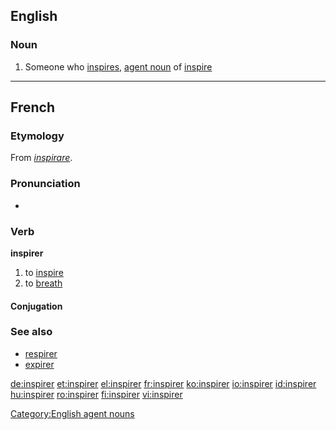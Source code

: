 ==English==

===Noun===
{{en-noun}}

# Someone who [[inspire]]s, [[agent noun]] of [[inspire]]

[[Category:English agent nouns]]
----
==French==

===Etymology===
From {{etyl|la|fr}} ''[[inspirare]]''.

===Pronunciation===
* {{audio|Fr-inspirer.ogg|audio}}

===Verb===
'''inspirer'''

# to [[inspire]]
# to [[breath]]

====Conjugation====
{{fr-conj-er|inspir|avoir}}

===See also===
* [[respirer]]
* [[expirer]]

[[de:inspirer]]
[[et:inspirer]]
[[el:inspirer]]
[[fr:inspirer]]
[[ko:inspirer]]
[[io:inspirer]]
[[id:inspirer]]
[[hu:inspirer]]
[[ro:inspirer]]
[[fi:inspirer]]
[[vi:inspirer]]